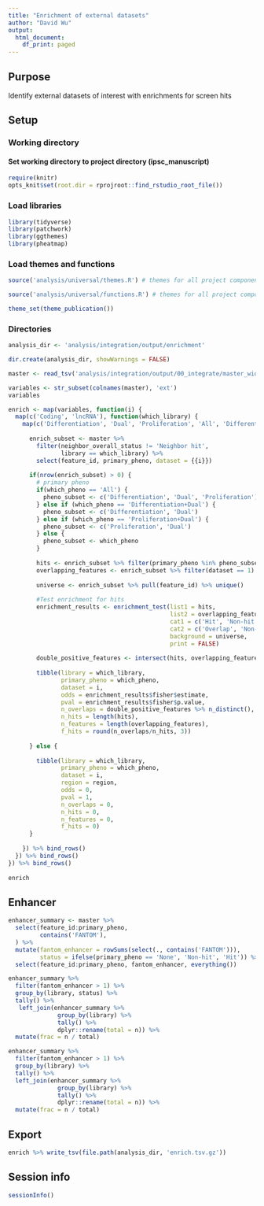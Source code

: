 ```yaml
---
title: "Enrichment of external datasets"
author: "David Wu"
output:
  html_document:
    df_print: paged
---
```

## Purpose
Identify external datasets of interest with enrichments for screen hits

## Setup 
### Working directory
#### Set working directory to project directory (ipsc_manuscript)
```r
require(knitr)
opts_knit$set(root.dir = rprojroot::find_rstudio_root_file()) 
```

### Load libraries
```r
library(tidyverse)
library(patchwork)
library(ggthemes)
library(pheatmap)
```

### Load themes and functions
```r
source('analysis/universal/themes.R') # themes for all project components

source('analysis/universal/functions.R') # themes for all project components

theme_set(theme_publication())
```


### Directories
```r
analysis_dir <- 'analysis/integration/output/enrichment'

dir.create(analysis_dir, showWarnings = FALSE)
```

```r
master <- read_tsv('analysis/integration/output/00_integrate/master_wide.tsv.gz')
```


```r
variables <- str_subset(colnames(master), 'ext')
variables
```

```r
enrich <- map(variables, function(i) {
  map(c('Coding', 'lncRNA'), function(which_library) {
    map(c('Differentiation', 'Dual', 'Proliferation', 'All', 'Differentiation+Dual', 'Proliferation+Dual'), function(which_pheno) {
      
      enrich_subset <- master %>% 
        filter(neighbor_overall_status != 'Neighbor hit',
               library == which_library) %>% 
        select(feature_id, primary_pheno, dataset = {{i}})
      
      if(nrow(enrich_subset) > 0) {
        # primary pheno
        if(which_pheno == 'All') {
          pheno_subset <- c('Differentiation', 'Dual', 'Proliferation')
        } else if (which_pheno == 'Differentiation+Dual') {
          pheno_subset <- c('Differentiation', 'Dual')
        } else if (which_pheno == 'Proliferation+Dual') {
          pheno_subset <- c('Proliferation', 'Dual')
        } else {
          pheno_subset <- which_pheno
        }
        
        hits <- enrich_subset %>% filter(primary_pheno %in% pheno_subset) %>% pull(feature_id)  
        overlapping_features <- enrich_subset %>% filter(dataset == 1) %>% pull(feature_id) 
        
        universe <- enrich_subset %>% pull(feature_id) %>% unique()
        
        #Test enrichment for hits
        enrichment_results <- enrichment_test(list1 = hits,
                                              list2 = overlapping_features,
                                              cat1 = c('Hit', 'Non-hit'),
                                              cat2 = c('Overlap', 'Non-overlap'),
                                              background = universe,
                                              print = FALSE)
        
        double_positive_features <- intersect(hits, overlapping_features)
        
        tibble(library = which_library,
               primary_pheno = which_pheno,
               dataset = i,
               odds = enrichment_results$fisher$estimate,
               pval = enrichment_results$fisher$p.value,
               n_overlaps = double_positive_features %>% n_distinct(),
               n_hits = length(hits),
               n_features = length(overlapping_features),
               f_hits = round(n_overlaps/n_hits, 3))
        
      } else {
        
        tibble(library = which_library,
               primary_pheno = which_pheno,
               dataset = i,
               region = region,
               odds = 0,
               pval = 1,
               n_overlaps = 0,
               n_hits = 0,
               n_features = 0,
               f_hits = 0)
      }
      
    }) %>% bind_rows()
  }) %>% bind_rows() 
}) %>% bind_rows() 
  
enrich 
```


## Enhancer
```r
enhancer_summary <- master %>% 
  select(feature_id:primary_pheno, 
         contains('FANTOM'),
  ) %>% 
  mutate(fantom_enhancer = rowSums(select(., contains('FANTOM'))),
         status = ifelse(primary_pheno == 'None', 'Non-hit', 'Hit')) %>% 
  select(feature_id:primary_pheno, fantom_enhancer, everything())

enhancer_summary %>% 
  filter(fantom_enhancer > 1) %>% 
  group_by(library, status) %>% 
  tally() %>% 
   left_join(enhancer_summary %>% 
              group_by(library) %>% 
              tally() %>% 
              dplyr::rename(total = n)) %>% 
  mutate(frac = n / total)
```
```r
enhancer_summary %>% 
  filter(fantom_enhancer > 1) %>% 
  group_by(library) %>% 
  tally() %>% 
  left_join(enhancer_summary %>% 
              group_by(library) %>% 
              tally() %>% 
              dplyr::rename(total = n)) %>% 
  mutate(frac = n / total)
```

## Export 
```r
enrich %>% write_tsv(file.path(analysis_dir, 'enrich.tsv.gz'))
```

## Session info
```r
sessionInfo()
```

